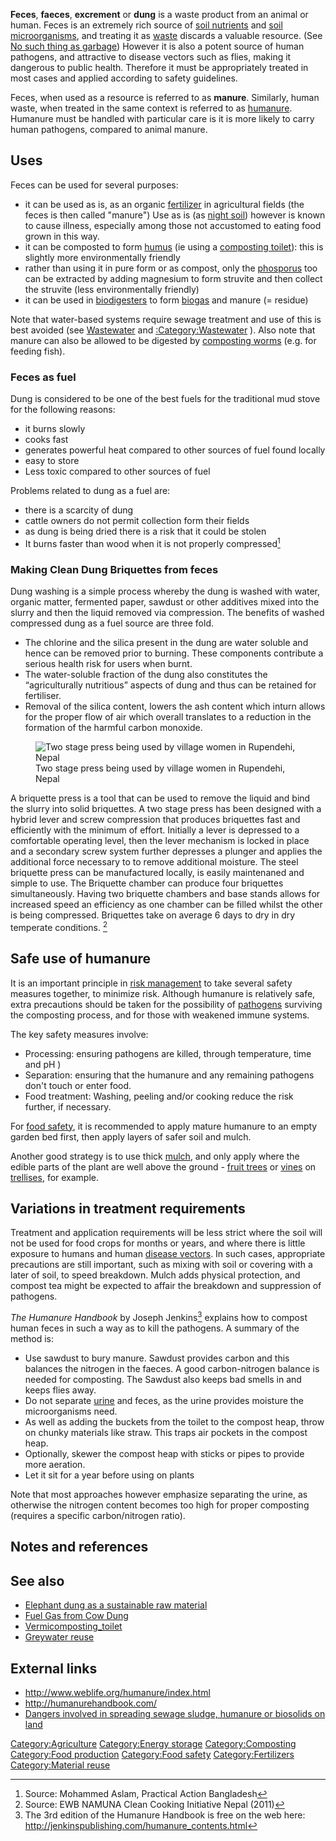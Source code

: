 '''Feces''', '''faeces''', '''excrement''' or '''dung''' is a waste product from an animal or human. Feces is an extremely rich source of [[soil nutrients]] and [[soil microorganisms]], and treating it as [[waste]] discards a valuable resource. (See [[No such thing as garbage]]) However it is also a potent source of human pathogens, and attractive to disease vectors such as flies, making it dangerous to public health. Therefore it must be appropriately treated in most cases and applied according to safety guidelines.

Feces, when used as a resource is referred to as '''manure'''. Similarly, human waste, when treated in the same context is referred to as [[humanure]]. Humanure must be handled with particular care is it is more likely to carry human pathogens, compared to animal manure.

==Uses==
Feces can be used for several purposes:
* it can be used as is, as an organic [[fertilizer]] in agricultural fields (the feces is then called "manure") Use as is (as [[night soil]]) however is known to cause illness, especially among those not accustomed to eating food grown in this way.
* it can be composted to form [[humus]] (ie using a [[composting toilet]]): this is slightly more environmentally friendly
* rather than using it in pure form or as compost, only the [[phosporus]] too can be extracted by adding magnesium to form struvite and then collect the struvite (less environmentally friendly)
* it can be used in [[biodigester]]s to form [[biogas]] and manure (= residue)

Note that water-based systems require sewage treatment and use of this is best avoided (see [[Wastewater]] and [[:Category:Wastewater]] ). Also note that manure can also be allowed to be digested by [[Vermicomposting_toilet|composting worms]] (e.g. for feeding fish).

===Feces as fuel===
Dung is considered to be one of the best fuels for the traditional mud stove for the following reasons:
*it burns slowly 
*cooks fast 
*generates powerful heat compared to other sources of fuel found locally  
*easy to store 
*Less toxic compared to other sources of fuel
 
Problems related to dung as a fuel are: 
*there is a scarcity of dung 
*cattle owners do not permit collection form their fields 
*as dung is being dried there is a risk that it could be stolen  
*It burns faster than wood when it is not properly compressed<ref>Source: Mohammed Aslam, Practical Action Bangladesh</ref>

===Making Clean Dung Briquettes from feces===
Dung washing is a simple process whereby the dung is washed with water, organic matter, fermented paper, sawdust or other additives mixed into the slurry and then the liquid removed via compression.  The benefits of washed compressed dung as a fuel source are three fold.  
*The chlorine and the silica present in the dung are water soluble and hence can be removed prior to burning.  These components contribute a serious health risk for users when burnt.
*The water-soluble fraction of the dung also constitutes the “agriculturally nutritious” aspects of dung and thus can be retained for fertiliser.
*Removal of the silica content, lowers the ash content which inturn allows for the proper flow of air which overall translates to a reduction in the formation of the harmful carbon monoxide.
[[Image:Briquette press.jpg|thumb|Two stage press being used by village women in Rupendehi, Nepal]]

A briquette press is a tool that can be used to remove the liquid and bind the slurry into solid briquettes.  A two stage press has been designed with a hybrid lever and screw compression that produces briquettes fast and efficiently with the minimum of effort. Initially a lever is depressed to a comfortable operating level, then the lever  mechanism is locked in place and a secondary screw system further depresses a plunger and applies the additional force  necessary to to remove additional moisture.  The steel briquette press can be manufactured locally, is easily maintenaned and simple to use.  The Briquette chamber can produce four briquettes simultaneously.  Having two briquette chambers and base stands allows for increased speed an efficiency as one chamber can be filled whilst the other is being compressed.
Briquettes take on average 6 days to dry in dry temperate conditions. <ref>Source: EWB NAMUNA Clean Cooking Initiative Nepal (2011)</ref>

== Safe use of humanure ==
It is an important principle in [[risk management]] to take several safety measures together, to minimize risk. Although humanure is relatively safe, extra precautions should be taken for the possibility of [[Health risk with ecosan technologies|pathogens]] surviving the composting process, and for those with weakened immune systems. 

The key safety measures involve:
* Processing: ensuring pathogens are killed, through temperature, time and pH {{fact}})
* Separation: ensuring that the humanure and any remaining pathogens don't touch or enter food. 
* Food treatment: Washing, peeling and/or cooking reduce the risk further, if necessary.

For [[food safety]], it is recommended to apply mature humanure to an empty garden bed first, then apply layers of safer soil and mulch.

Another good strategy is to use thick [[mulch]], and only apply where the edible parts of the plant are well above the ground - [[fruit trees]] or [[vines]] on [[trellises]], for example.

== Variations in treatment requirements ==
Treatment and application requirements will be less strict where the soil will not be used for food crops for months or years, and where there is little exposure to humans and human [[disease vectors]].  In such cases, appropriate precautions are still important, such as mixing with soil or covering with a later of soil, to speed breakdown. Mulch adds physical protection, and compost tea might be expected to affair the breakdown and suppression of pathogens. 

''The Humanure Handbook'' by Joseph Jenkins<ref>The 3rd edition of the Humanure Handbook is free on the web here: http://jenkinspublishing.com/humanure_contents.html</ref> explains how to compost human feces in such a way as to kill the pathogens. A summary of the method is:
*Use sawdust to bury manure. Sawdust provides carbon and this balances the nitrogen in the faeces. A good carbon-nitrogen balance is needed for composting. The Sawdust also keeps bad smells in and keeps flies away.
*Do not separate [[urine]] and feces, as the urine provides moisture the microorganisms need.
*As well as adding the buckets from the toilet to the compost heap, throw on chunky materials like straw. This traps air pockets in the compost heap.
*Optionally, skewer the compost heap with sticks or pipes to provide more aeration.
*Let it sit for a year before using on plants

Note that most approaches however emphasize separating the urine, as otherwise the nitrogen content becomes too high for proper composting (requires a specific carbon/nitrogen ratio).

== Notes and references ==
{{reflist}}

==See also==
* [[Elephant dung as a sustainable raw material]]
* [[Fuel Gas from Cow Dung]]
* [[Vermicomposting_toilet]]
* [[Greywater reuse]] 

== External links ==
*http://www.weblife.org/humanure/index.html
*http://humanurehandbook.com/
*[http://www.wte-ltd.co.uk/sewage_sludge_biosolids.html Dangers involved in spreading sewage sludge, humanure or biosolids on land]

[[Category:Agriculture]]
[[Category:Energy storage]]
[[Category:Composting]]
[[Category:Food production]]
[[Category:Food safety]]
[[Category:Fertilizers]]
[[Category:Material reuse]]